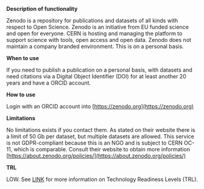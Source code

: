 **Description of functionality**

Zenodo is a repository for publications and datasets of all kinds with respect to Open Science. Zenodo is an initiative from EU funded science and open for everyone. CERN is hosting and managing the platform to support science with tools, open access and open data. Zenodo does not maintain a company branded environment. This is on a personal basis.

**When to use**

If you need to publish a publication on a personal basis, with datasets and need citations via a Digital Object Identifier (DOI) for at least another 20 years and have a ORCID account.

**How to use**

Login with an ORCID account into [https://zenodo.org](https://zenodo.org)

**Limitations**

No limitations exists if you contact them. As stated on their website there is a limit of 50 Gb per dataset, but multiple datasets are allowed. This service is not GDPR-compliant because this is an NGO and is subject to CERN OC-11, which is comparable. Consult their website to obtain more information [https://about.zenodo.org/policies/](https://about.zenodo.org/policies/)

**TRL**

LOW. See [LINK](/storage-finder/trl) for more information on Technology Readiness Levels (TRL).
